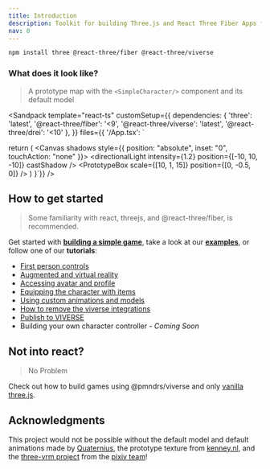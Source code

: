 ```yaml
---
title: Introduction
description: Toolkit for building Three.js and React Three Fiber Apps for VIVERSE and beyond.
nav: 0
---
```


```bash
npm install three @react-three/fiber @react-three/viverse
```

### What does it look like?

> A prototype map with the `<SimpleCharacter/>` component and its default model

<Sandpack
  template="react-ts"
  customSetup={{
    dependencies: {
      'three': 'latest',
      '@react-three/fiber': '<9',
      '@react-three/viverse': 'latest',
      '@react-three/drei': '<10'
    },
  }}
  files={{
    '/App.tsx': `

  return (
    <Canvas shadows style={{ position: "absolute", inset: "0", touchAction: "none" }}>
      <Viverse>
        <Sky />
        <directionalLight intensity={1.2} position={[-10, 10, -10]} castShadow />
        <ambientLight intensity={1} />
        <SimpleCharacter />
        <FixedBvhPhysicsBody>
          <PrototypeBox scale={[10, 1, 15]} position={[0, -0.5, 0]} />
        </FixedBvhPhysicsBody>
      </Viverse>
    </Canvas>
  )
}`}}
/>

## How to get started

> Some familiarity with
> react, threejs, and @react-three/fiber, is recommended.

Get started with **[building a simple game](../tutorials/simple-game.mdx)**, take a look at our **[examples](./examples.md)**, or follow one of our **tutorials**:

- [First person controls](../tutorials/first-person.mdx)
- [Augmented and virtual reality](../tutorials/augmented-and-virtual-reality.mdx)
- [Accessing avatar and profile](../tutorials/access-avatar-and-profile.mdx)
- [Equipping the character with items](../tutorials/equipping-items.mdx)
- [Using custom animations and models](../tutorials/custom-models-and-animations.mdx)
- [How to remove the viverse integrations](../tutorials/remove-viverse-integrations.mdx)
- [Publish to VIVERSE](../tutorials/publish-to-viverse.md)
- Building your own character controller - _Coming Soon_

## Not into react?

> No Problem

Check out how to build games using @pmndrs/viverse and only [vanilla three.js](../without-react/index.mdx).

## Acknowledgments

This project would not be possible without the default model and default animations made by [Quaternius](https://quaternius.com/), the prototype texture from [kenney.nl](https://www.kenney.nl/), and the [three-vrm project](https://github.com/pixiv/three-vrm) from the [pixiv team](https://github.com/pixiv)!